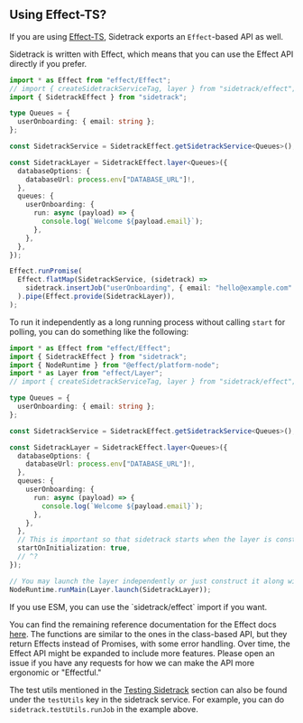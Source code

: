 
## Using Effect-TS?

If you are using [Effect-TS](https://effect.website), Sidetrack exports an `Effect`-based API as well.

Sidetrack is written with Effect, which means that you can use the Effect API directly if you prefer.

```ts twoslash
import * as Effect from "effect/Effect";
// import { createSidetrackServiceTag, layer } from "sidetrack/effect";
import { SidetrackEffect } from "sidetrack";

type Queues = {
  userOnboarding: { email: string };
};

const SidetrackService = SidetrackEffect.getSidetrackService<Queues>();

const SidetrackLayer = SidetrackEffect.layer<Queues>({
  databaseOptions: {
    databaseUrl: process.env["DATABASE_URL"]!,
  },
  queues: {
    userOnboarding: {
      run: async (payload) => {
        console.log(`Welcome ${payload.email}`);
      },
    },
  },
});

Effect.runPromise(
  Effect.flatMap(SidetrackService, (sidetrack) =>
    sidetrack.insertJob("userOnboarding", { email: "hello@example.com" }),
  ).pipe(Effect.provide(SidetrackLayer)),
);
```

To run it independently as a long running process without calling `start` for polling, you can do something like the following:

```ts twoslash
import * as Effect from "effect/Effect";
import { SidetrackEffect } from "sidetrack";
import { NodeRuntime } from "@effect/platform-node";
import * as Layer from "effect/Layer";
// import { createSidetrackServiceTag, layer } from "sidetrack/effect";

type Queues = {
  userOnboarding: { email: string };
};

const SidetrackService = SidetrackEffect.getSidetrackService<Queues>();

const SidetrackLayer = SidetrackEffect.layer<Queues>({
  databaseOptions: {
    databaseUrl: process.env["DATABASE_URL"]!,
  },
  queues: {
    userOnboarding: {
      run: async (payload) => {
        console.log(`Welcome ${payload.email}`);
      },
    },
  },
  // This is important so that sidetrack starts when the layer is constructed
  startOnInitialization: true,
  // ^?
});

// You may launch the layer independently or just construct it along with your other layers
NodeRuntime.runMain(Layer.launch(SidetrackLayer));
```

<Callout type="warning" emoji="⚠️">
  If you use ESM, you can use the `sidetrack/effect` import if you want.
</Callout>

You can find the remaining reference documentation for the Effect docs [here](https://sidetracklabs.github.io/sidetrack/modules/sidetrack.effect.html). The functions are similar to the ones in the class-based API, but they return Effects instead of Promises, with some error handling. Over time, the Effect API might be expanded to include more features. Please open an issue if you have any requests for how we can make the API more ergonomic or "Effectful."

The test utils mentioned in the [Testing Sidetrack](/guides/testing-sidetrack) section can also be found under the `testUtils` key in the sidetrack service. For example, you can do `sidetrack.testUtils.runJob` in the example above.
